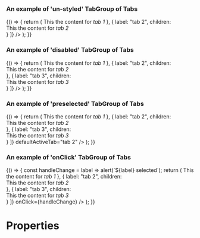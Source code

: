 
<Meta title="DCXLibrary/Form/TabGroup" component={TabGroup} />

### An example of 'un-styled' TabGroup of Tabs

<Canvas>
    <Story name="un-styled-tabs">
        {() => {
            return (
                <TabGroup 
                    tabs={[
                        {
                            label: "tab 1",
                        },
                        {
                            label: "tab 2",
                        }
                    ]}
                    tabContents={[
                        {
                            label: "tab 1",
                            children: <div>This the content for <em>tab 1</em></div>
                        },
                        {
                            label: "tab 2",
                            children: <div>This the content for <em>tab 2</em></div>
                        }
                    ]}
                />
            );
        }}
    </Story>
</Canvas>

### An example of 'disabled' TabGroup of Tabs

<Canvas>
    <Story name="un-styled-disabled-tab">
        {() => {
            return (
                <TabGroup 
                    tabs={[
                        {
                            label: "tab 1",
                        },
                        {
                            label: "tab 2",
                        },
                        {
                            label: "tab 3",
                            disabled: true
                        }
                    ]}
                    tabContents={[
                        {
                            label: "tab 1",
                            children: <div>This the content for <em>tab 1</em></div>
                        },
                        {
                            label: "tab 2",
                            children: <div>This the content for <em>tab 2</em></div>
                        },
                        {
                            label: "tab 3",
                            children: <div>This the content for <em>tab 3</em></div>
                        }
                    ]}
                />
            );
        }}
    </Story>
</Canvas>

### An example of 'preselected' TabGroup of Tabs

<Canvas>
    <Story name="un-styled-preselected-tab">
        {() => {
            return (
                <TabGroup 
                    tabs={[
                        {
                            label: "tab 1",
                        },
                        {
                            label: "tab 2",
                        },
                        {
                            label: "tab 3",
                        }
                    ]}
                    tabContents={[
                        {
                            label: "tab 1",
                            children: <div>This the content for <em>tab 1</em></div>
                        },
                        {
                            label: "tab 2",
                            children: <div>This the content for <em>tab 2</em></div>
                        },
                        {
                            label: "tab 3",
                            children: <div>This the content for <em>tab 3</em></div>
                        }
                    ]}
                    defaultActiveTab="tab 2"
                />
            );
        }}
    </Story>
</Canvas>

### An example of 'onClick' TabGroup of Tabs

<Canvas>
    <Story name="un-styled-select-tab">
        {() => {
            const handleChange = label => alert(`${label} selected`);
            return (
                <TabGroup 
                    tabs={[
                        {
                            label: "tab 1",
                        },
                        {
                            label: "tab 2",
                        },
                        {
                            label: "tab 3",
                        }
                    ]}
                    tabContents={[
                        {
                            label: "tab 1",
                            children: <div>This the content for <em>tab 1</em></div>
                        },
                        {
                            label: "tab 2",
                            children: <div>This the content for <em>tab 2</em></div>
                        },
                        {
                            label: "tab 3",
                            children: <div>This the content for <em>tab 3</em></div>
                        }
                    ]}
                    onClick={handleChange}
                />
            );
        }}
    </Story>
</Canvas>

# Properties

<Props of={TabGroup} />